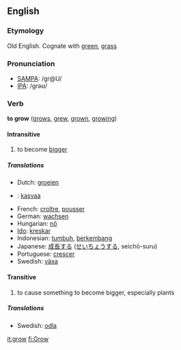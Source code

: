 ==English==
=== Etymology ===
Old English. Cognate with [[green]], [[grass]]

=== Pronunciation ===
*[[w:SAMPA|SAMPA]]: /gr@U/
*[[w:IPA|IPA]]: /ɡrəʊ/

=== Verb ===
'''to grow''' ([[grows]], [[grew]], [[grown]], [[growing]])

====Intransitive====
# to become [[bigger]]

===== Translations =====
*Dutch: [[groeien]]
*{{fi}}: [[kasvaa]]
*French: [[croître]], [[pousser]]
*German: [[wachsen]]
*Hungarian: [[nő]]
*[[Ido]]: [[kreskar]]
*Indonesian: [[tumbuh]], [[kembang|berkembang]]
*Japanese: [[成長]]する ([[せいちょう]]する, seichō-suru)
*Portuguese: [[crescer]]
*Swedish: [[växa]]

====Transitive====
# to cause something to become bigger, especially plants

=====Translations=====
*Swedish: [[odla]]

{{substub}}

[[it:grow]]
[[fi:Grow]]